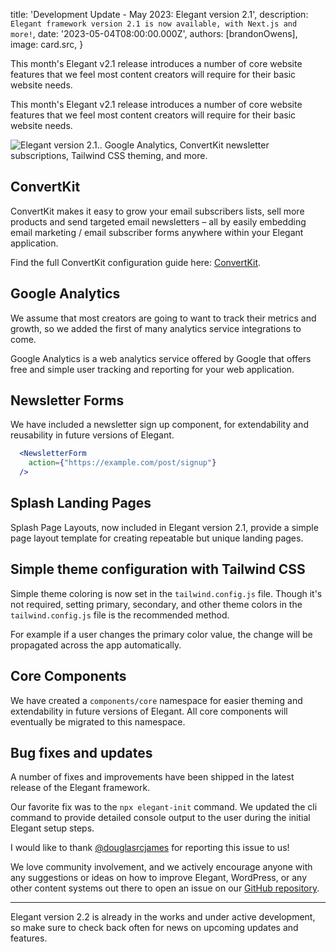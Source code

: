 
  title: 'Development Update - May 2023: Elegant version 2.1',
  description: `Elegant framework version 2.1 is now available, with Next.js and more!`,
  date: '2023-05-04T08:00:00.000Z',
  authors: [brandonOwens],
  image: card.src,
}

<!--excerpt-->

This month's Elegant v2.1 release introduces a number of core website features that we feel most content creators will require for their basic website needs. 

<!--/excerpt-->

This month's Elegant v2.1 release introduces a number of core website features that we feel most content creators will require for their basic website needs.

<div className="my-8 shadow-xl">
  <img 
    src={card.src} 
    alt="Elegant version 2.1.. Google Analytics, ConvertKit newsletter subscriptions, Tailwind CSS theming, and more."
    className="rounded-xl"
  />
</div>


## ConvertKit

ConvertKit makes it easy to grow your email subscribers lists, sell more products and send targeted email newsletters – all by easily embedding email marketing / email subscriber forms anywhere within your Elegant application.

Find the full ConvertKit configuration guide here: [ConvertKit](/docs/convertkit).

## Google Analytics

We assume that most creators are going to want to track their metrics and growth, so we added the first of many analytics service integrations to come.

Google Analytics is a web analytics service offered by Google that offers free and simple user tracking and reporting for your web application.

## Newsletter Forms 

We have included a newsletter sign up component, for extendability and reusability in future versions of Elegant.

```jsx index.js
  <NewsletterForm 
    action={"https://example.com/post/signup"} 
  />
```

## Splash Landing Pages

Splash Page Layouts, now included in Elegant version 2.1, provide a simple page layout template for creating repeatable but unique landing pages.

## Simple theme configuration with Tailwind CSS

Simple theme coloring is now set in the `tailwind.config.js` file. Though it's not required, setting primary, secondary, and other theme colors in the `tailwind.config.js` file is the recommended method. 

For example if a user changes the primary color value, the change will be propagated across the app automatically.

## Core Components

We have created a `components/core` namespace for easier theming and extendability in future versions of Elegant. All core components will eventually be migrated to this namespace.

## Bug fixes and updates

A number of fixes and improvements have been shipped in the latest release of the Elegant framework. 

Our favorite fix was to the `npx elegant-init` command. We updated the cli command to provide detailed console output to the user during the initial Elegant setup steps.

I would like to thank [@douglasrcjames](https://github.com/douglasrcjames) for reporting this issue to us! 

We love community involvement, and we actively encourage anyone with any suggestions or ideas on how to improve Elegant, WordPress, or any other content systems out there to open an issue on our [GitHub repository](https://github.com/elegantframework/elegant-cli/issues).


---

Elegant version 2.2 is already in the works and under active development, so make sure to check back often for news on upcoming updates and features.